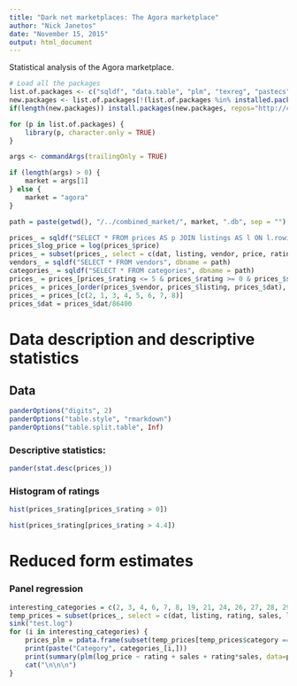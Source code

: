 ```yaml
---
title: "Dark net marketplaces: The Agora marketplace"
author: "Nick Janetos"
date: "November 15, 2015"
output: html_document
---
```


Statistical analysis of the Agora marketplace.

```r
# Load all the packages
list.of.packages <- c("sqldf", "data.table", "plm", "texreg", "pastecs", "pander")
new.packages <- list.of.packages[!(list.of.packages %in% installed.packages()[,"Package"])]
if(length(new.packages)) install.packages(new.packages, repos="http://cran.rstudio.com/")

for (p in list.of.packages) {
    library(p, character.only = TRUE)
}

args <- commandArgs(trailingOnly = TRUE)

if (length(args) > 0) {
    market = args[1]
} else {
    market = "agora"
}

path = paste(getwd(), "/../combined_market/", market, ".db", sep = "")

```

```r
prices_ = sqldf("SELECT * FROM prices AS p JOIN listings AS l ON l.rowid == p.listing JOIN categories AS c ON c.rowid == l.category", dbname = path)
prices_$log_price = log(prices_$price)
prices_ = subset(prices_, select = c(dat, listing, vendor, price, rating, sales, category, log_price))
vendors_ = sqldf("SELECT * FROM vendors", dbname = path)
categories_ = sqldf("SELECT * FROM categories", dbname = path)
prices_ = prices_[prices_$rating <= 5 & prices_$rating >= 0 & prices_$sales >= 0, ]
prices_ = prices_[order(prices_$vendor, prices_$listing, prices_$dat), ]
prices_ = prices_[c(2, 1, 3, 4, 5, 6, 7, 8)]
prices_$dat = prices_$dat/86400
```

# Data description and descriptive statistics

## Data

```r
panderOptions("digits", 2)
panderOptions("table.style", "rmarkdown")
panderOptions("table.split.table", Inf)
```

### Descriptive statistics:

```r
pander(stat.desc(prices_))
```

### Histogram of ratings

```r
hist(prices_$rating[prices_$rating > 0])
```

```r
hist(prices_$rating[prices_$rating > 4.4])
```

# Reduced form estimates

### Panel regression

```r
interesting_categories = c(2, 3, 4, 6, 7, 8, 19, 21, 24, 26, 27, 28, 29, 30, 31, 33, 35, 39, 45, 50, 57, 71, 94, 95, 97, 106)
temp_prices = subset(prices_, select = c(dat, listing, rating, sales, log_price, category, vendor))
sink("test.log")
for (i in interesting_categories) {
    prices_plm = pdata.frame(subset(temp_prices[temp_prices$category == i,], select = -c(category)), c("listing", "dat"), drop.index = TRUE, row.names = TRUE)
    print(paste("Category", categories_[i,]))
    print(summary(plm(log_price ~ rating + sales + rating*sales, data=prices_plm, model="random")))
    cat("\n\n\n")
}
```